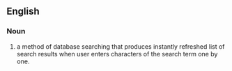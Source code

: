 ==English==

===Noun===
{{en-noun|head=[[word]]-[[wheeling]]|-}}

# {{context|software|lang=en}} a method of database searching that produces instantly refreshed list of search results when user enters characters of the search term one by one.